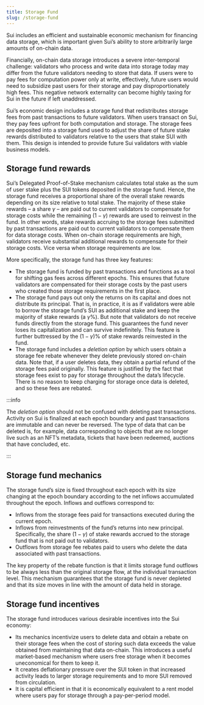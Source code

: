 ```yaml
---
title: Storage Fund
slug: /storage-fund
---
```


Sui includes an efficient and sustainable economic mechanism for financing data storage, which is important given Sui’s ability to store arbitrarily large amounts of on-chain data.

Financially, on-chain data storage introduces a severe inter-temporal challenge: validators who process and write data into storage today may differ from the future validators needing to store that data. If users were to pay fees for computation power only at write, effectively, future users would need to subsidize past users for their storage and pay disproportionately high fees. This negative network externality can become highly taxing for Sui in the future if left unaddressed.

Sui’s economic design includes a storage fund that redistributes storage fees from past transactions to future validators. When users transact on Sui, they pay fees upfront for both computation and storage. The storage fees are deposited into a storage fund used to adjust the share of future stake rewards distributed to validators relative to the users that stake SUI with them. This design is intended to provide future Sui validators with viable business models.

## Storage fund rewards

Sui’s Delegated Proof-of-Stake mechanism calculates total stake as the sum of user stake plus the SUI tokens deposited in the storage fund. Hence, the storage fund receives a proportional share of the overall stake rewards depending on its size relative to total stake. The majority of these stake rewards – a share $\gamma$ – are paid out to current validators to compensate for storage costs while the remaining $(1-\gamma)$ rewards are used to reinvest in the fund. In other words, stake rewards accruing to the storage fees submitted by past transactions are paid out to current validators to compensate them for data storage costs. When on-chain storage requirements are high, validators receive substantial additional rewards to compensate for their storage costs. Vice versa when storage requirements are low.

More specifically, the storage fund has three key features:

- The storage fund is funded by past transactions and functions as a tool for shifting gas fees across different epochs. This ensures that future validators are compensated for their storage costs by the past users who created those storage requirements in the first place.
- The storage fund pays out only the returns on its capital and does not distribute its principal. That is, in practice, it is as if validators were able to borrow the storage fund’s SUI as additional stake and keep the majority of stake rewards (a $\gamma$%). But note that validators do not receive funds directly from the storage fund. This guarantees the fund never loses its capitalization and can survive indefinitely. This feature is further buttressed by the $(1-\gamma)$% of stake rewards reinvested in the fund.
- The storage fund includes a _deletion option_ by which users obtain a storage fee rebate whenever they delete previously stored on-chain data. Note that, if a user deletes data, they obtain a partial refund of the storage fees paid originally. This feature is justified by the fact that storage fees exist to pay for storage throughout the data’s lifecycle. There is no reason to keep charging for storage once data is deleted, and so these fees are rebated.

:::info

The _deletion option_ should not be confused with deleting past transactions. Activity on Sui is finalized at each epoch boundary and past transactions are immutable and can never be reversed. The type of data that can be deleted is, for example, data corresponding to objects that are no longer live such as an NFT’s metadata, tickets that have been redeemed, auctions that have concluded, etc.

:::

## Storage fund mechanics

The storage fund’s size is fixed throughout each epoch with its size changing at the epoch boundary according to the net inflows accumulated throughout the epoch. Inflows and outflows correspond to:

- Inflows from the storage fees paid for transactions executed during the current epoch.
- Inflows from reinvestments of the fund’s returns into new principal. Specifically, the share $(1-\gamma)$ of stake rewards accrued to the storage fund that is not paid out to validators.
- Outflows from storage fee rebates paid to users who delete the data associated with past transactions.

The key property of the rebate function is that it limits storage fund outflows to be always less than the original storage flow, at the individual transaction level. This mechanism guarantees that the storage fund is never depleted and that its size moves in line with the amount of data held in storage.

## Storage fund incentives

The storage fund introduces various desirable incentives into the Sui economy:

- Its mechanics incentivize users to delete data and obtain a rebate on their storage fees when the cost of storing such data exceeds the value obtained from maintaining that data on-chain. This introduces a useful market-based mechanism where users free storage when it becomes uneconomical for them to keep it.
- It creates deflationary pressure over the SUI token in that increased activity leads to larger storage requirements and to more SUI removed from circulation.
- It is capital efficient in that it is economically equivalent to a rent model where users pay for storage through a pay-per-period model.
